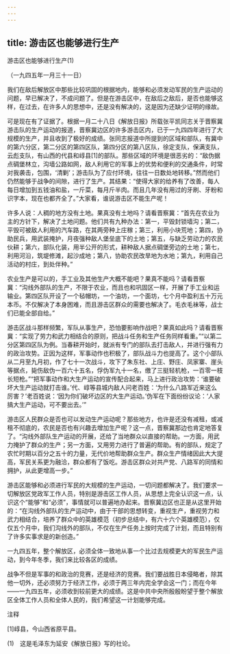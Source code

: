 ```yaml
---
---
---
```

title: 游击区也能够进行生产
---



游击区也能够进行生产(1)


（一九四五年一月三十一日）

我们在敌后解放区中那些比较巩固的根据地内，能够和必须发动军民的生产运动的问题，早已解决了，不成问题了。但是在游击区中，在敌后之敌后，是否也能够这样，在过去，在许多人的思想中，还是没有解决的，这是因为还缺少证明的缘故。

可是现在有了证据了。根据一月二十八日《解放日报》所载张平凯同志关于晋察冀游击队的生产运动的报道，晋察冀边区的许多游击区内，已于一九四四年进行了大规模的生产，并且收到了极好的成绩。张同志报道中所提到的区域和部队，有冀中的第六分区，第二分区的第四区队，第四分区的第八区队，徐定支队，保满支队，云彪支队，有山西的代县和崞县[1]的部队。那些区域的环境是很恶劣的：“敌伪据点碉堡林立，沟墙公路如网，敌人利用它的军事上的优势和便利的交通条件，时常对我袭击，包围，‘清剿’；游击队为了应付环境，往往一日数处地转移。”然而他们仍然能够于战争的间隙，进行了生产。其结果：“使得大家的给养有了改善，每人每日增加到五钱油和盐，一斤菜，每月斤半肉。而且几年没有用过的牙刷、牙粉和识字本，现在也都齐全了。”大家看，谁说游击区不能生产呢！

许多人说：人稠的地方没有土地。果真没有土地吗？请看晋察冀：“首先在农业为主的方针下，解决了土地问题。他们共有九种办法：第一，平毁封锁墙沟；第二，平毁可被敌人利用的汽车路，在其两旁种上庄稼；第三，利用小块荒地；第四，协助民兵，用武装掩护，月夜强种敌人堡垒底下的土地；第五，与缺乏劳动力的农民伙耕；第六，部队化装，用半公开的形式，耕种敌人据点碉堡旁边的土地；第七，利用河沿，筑堤修滩，起沙成地；第八，协助农民改旱地为水地；第九，利用自己活动的村庄，到处伴种。”

农业生产是可以的，手工业及其他生产大概不能吧？果真不能吗？请看晋察冀：“沟线外部队的生产，不限于农业，而且也和巩固区一样，开展了手工业和运输业。第四区队开设了一个毡帽坊，一个油坊，一个面坊，七个月中盈利五十万元本币。不仅解决了本身困难，而且游击区群众的需要也解决了。毛衣毛袜等，战士们已能全部自给。”

游击区战斗那样频繁，军队从事生产，恐怕要影响作战吧？果真如此吗？请看晋察冀：“实现了劳力和武力相结合的原则，把战斗任务和生产任务同样看重。”“以第二分区第四区队为例。当春耕开始时，就派有专门的部队去打击敌人，并进行强有力的政治攻势。正因为这样，军事动作也积极了，部队战斗力也提高了。这个小部队从二月至九月初，作了七十一次战斗，攻下了朱东社、上庄、野庄、凤家寨、崖头等据点，毙伤敌伪一百六十五名，俘伪军九十一名，缴了三挺轻机枪，一百零一枝长短枪。”“把军事动作和大生产运动的宣传配合起来，马上进行政治攻势：‘谁要破坏大生产运动就打击谁。’代、崞等县城内敌人问老百姓：‘为什么八路军近来这么厉害？’老百姓说：‘因为你们破坏边区的大生产运动。’伪军在下面纷纷议论：‘人家搞大生产运动，可不要出去。’”

游击区人民群众是否也可以发动生产运动呢？那些地方，也许是还没有减租，或减租不彻底的，农民是否也有兴趣去增加生产呢？这一点，晋察冀那边也肯定地答复了。“沟线外部队生产运动的开展，还给了当地群众以直接的帮助。一方面，用武力掩护了群众的生产；另一方面，又用劳力进行了普遍的帮助。有的部队，规定了农忙时期以百分之五十的力量，无代价地帮助群众生产。群众生产情绪因此大大提高，军民关系更为融洽，群众都有了饭吃。游击区群众对共产党、八路军的同情和拥护，从此更增高一步。”

游击区能够和必须进行军民的大规模的生产运动，一切问题都解决了。我们要求一切解放区党政军工作人员，特别是游击区工作人员，从思想上完全认识这一点，认识这个“能够”和“必须”，事情就可以普遍地办起来。晋察冀边区也正是从这里开始的：“在沟线外部队的生产运动中，由于干部的思想转变，重视生产，重视劳力和武力相结合，培养了群众中的英雄模范（初步总结中，有六十六个英雄模范），仅仅五个月中，我们沟线外的部队，不仅在生产任务上按时完成了计划，而且特别有了许多实事求是的新创造。”

一九四五年，整个解放区，必须全体一致地从事一个比过去规模更大的军民生产运动，到今年冬季，我们来比较各区的成绩。

战争不但是军事的和政治的竞赛，还是经济的竞赛。我们要战胜日本侵略者，除其他一切外，还必须努力于经济工作，必须于两三年内完全学会这一门；而在今年——一九四五年，必须收到较前更大的成绩。这是中共中央所殷殷盼望于整个解放区全体工作人员和全体人民的，我们希望这一计划能够完成。

注释

[1]崞县，今山西省原平县。

(1)　这是毛泽东为延安《解放日报》写的社论。